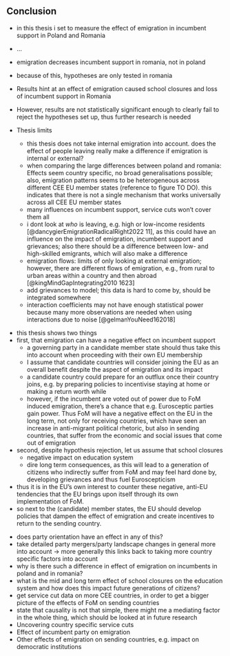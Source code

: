 ## Conclusion
<!-- Summary of thesis -->
- in this thesis i set to measure the effect of emigration in incumbent support in Poland and Romania
- …
- emigration decreases incumbent support in romania, not in poland
- because of this, hypotheses are only tested in romania
- Results hint at an effect of emigration caused school closures and loss of incumbent support in Romania
- However, results are not statistically significant enough to clearly fail to reject the hypotheses set up, thus further research is needed

- Thesis limits
	- this thesis does not take internal emigration into account. does the effect of people leaving really make a difference if emigration is internal or external?
	- when comparing the large differences between poland and romania: Effects seem country specific, no broad generalisations possible; also, emigration patterns seems to be heterogeneous across different CEE EU member states (reference to figure TO DO). this indicates that there is not a single mechanism that works universally across all CEE EU member states
	- many influences on incumbent support, service cuts won’t cover them all
	- i dont look at *who* is leaving, e.g. high or low-income residents [@dancygierEmigrationRadicalRight2022 11], as this could have an influence on the impact of emigration, incumbent support and grievances; also there should be a difference between low- and high-skilled emigrants, which will also make a difference
	- emigration flows: limits of only looking at external emigration; however, there are different flows of emigration, e.g., from rural to urban areas within a country and then abroad [@kingMindGapIntegrating2010 1623]
	- add grievances to model; this data is hard to come by, should be integrated somewhere
	- interaction coefficients may not have enough statistical power because many more observations are needed when using interactions due to noise [@gelmanYouNeed162018]

<!-- Interpreting results in the broader context of further European integration -->
- this thesis shows two things
- first, that emigration can have a negative effect on incumbent support
	- a governing party in a candidate member state should thus take this into account when proceeding with their own EU membership
	- I assume that candidate countries will consider joining the EU as an overall benefit despite the aspect of emigration and its impact
	- a candidate country could prepare for an outflux once their country joins, e.g. by preparing policies to incentivise staying at home or making a return worth while
	- however, if the incumbent are voted out of power due to FoM induced emigration, there’s a chance that e.g. Eurosceptic parties gain power. Thus FoM will have a negative effect on the EU in the long term, not only for receiving countries, which have seen an increase in anti-migrant political rhetoric, but also in sending countries, that suffer from the economic and social issues that come out of emigration
- second, despite hypothesis rejection, let us assume that school closures 
	- negative impact on education system
	- dire long term consequences, as this will lead to a generation of citizens who indirectly suffer from FoM and may feel hard done by, developing grievances and thus fuel Euroscepticism
- thus it is in the EU’s own interest to counter these negative, anti-EU tendencies that the EU brings upon itself through its own implementation of FoM.
- so next to the (candidate) member states, the EU should develop policies that dampen the effect of emigration and create incentives to return to the sending country.

<!-- Future research -->
- does party orientation have an effect in any of this?
- take detailed party mergers/party landscape changes in general more into account → more generally this links back to taking more country specific factors into account
- why is there such a difference in effect of emigration on incumbents in poland and in romania?
- what is the mid and long term effect of school closures on the education system and how does this impact future generations of citizens?
- get service cut data on more CEE countries, in order to get a bigger picture of the effects of FoM on sending countries
- state that causality is not that simple, there might me a mediating factor in the whole thing, which should be looked at in future research
- Uncovering country specific service cuts
- Effect of incumbent party on emigration
- Other effects of emigration on sending countries, e.g. impact on democratic institutions
